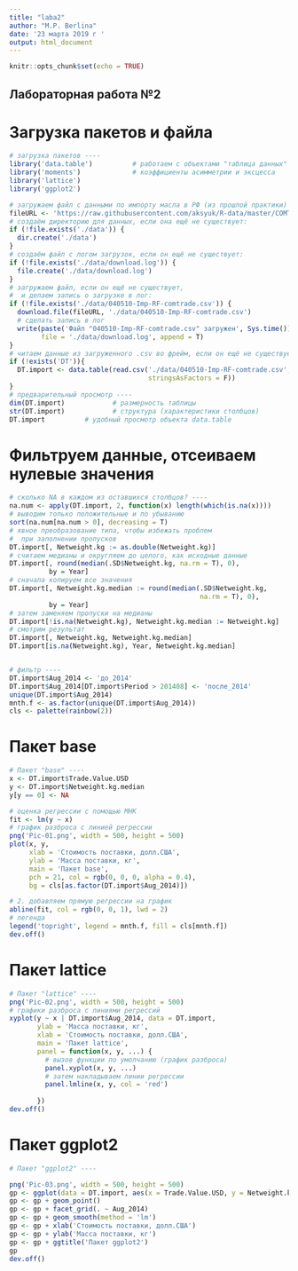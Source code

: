 ---
title: "laba2"
author: "M.P. Berlina"
date: '23 марта 2019 г '
output: html_document
---

```{r setup, include=FALSE}
knitr::opts_chunk$set(echo = TRUE)
```

## Лабораторная работа №2

# Загрузка пакетов и файла

```{r}
# загрузка пакетов ----
library('data.table')          # работаем с объектами "таблица данных"
library('moments')             # коэффициенты асимметрии и эксцесса 
library('lattice')
library('ggplot2')

# загружаем файл с данными по импорту масла в РФ (из прошлой практики) ----
fileURL <- 'https://raw.githubusercontent.com/aksyuk/R-data/master/COMTRADE/040510-Imp-RF-comtrade.csv'
# создаём директорию для данных, если она ещё не существует:
if (!file.exists('./data')) {
  dir.create('./data')
}
# создаём файл с логом загрузок, если он ещё не существует:
if (!file.exists('./data/download.log')) {
  file.create('./data/download.log')
}
# загружаем файл, если он ещё не существует,
#  и делаем запись о загрузке в лог:
if (!file.exists('./data/040510-Imp-RF-comtrade.csv')) {
  download.file(fileURL, './data/040510-Imp-RF-comtrade.csv')
  # сделать запись в лог
  write(paste('Файл "040510-Imp-RF-comtrade.csv" загружен', Sys.time()), 
        file = './data/download.log', append = T)
}
# читаем данные из загруженного .csv во фрейм, если он ещё не существует
if (!exists('DT')){
  DT.import <- data.table(read.csv('./data/040510-Imp-RF-comtrade.csv', 
                                   stringsAsFactors = F))
}
# предварительный просмотр ----
dim(DT.import)            # размерность таблицы
str(DT.import)            # структура (характеристики столбцов)
DT.import          # удобный просмотр объекта data.table
```

# Фильтруем данные, отсеиваем нулевые значения

```{r}
# сколько NA в каждом из оставшихся столбцов? ----
na.num <- apply(DT.import, 2, function(x) length(which(is.na(x))))
# выводим только положительные и по убыванию
sort(na.num[na.num > 0], decreasing = T)
# явное преобразование типа, чтобы избежать проблем 
#  при заполнении пропусков
DT.import[, Netweight.kg := as.double(Netweight.kg)]
# считаем медианы и округляем до целого, как исходные данные
DT.import[, round(median(.SD$Netweight.kg, na.rm = T), 0),
          by = Year]
# сначала копируем все значения
DT.import[, Netweight.kg.median := round(median(.SD$Netweight.kg,
                                                na.rm = T), 0),
          by = Year]
# затем заменяем пропуски на медианы
DT.import[!is.na(Netweight.kg), Netweight.kg.median := Netweight.kg]
# смотрим результат
DT.import[, Netweight.kg, Netweight.kg.median]
DT.import[is.na(Netweight.kg), Year, Netweight.kg.median]


# фильтр ----
DT.import$Aug_2014 <- 'до_2014'
DT.import$Aug_2014[DT.import$Period > 201408] <- 'после_2014'
unique(DT.import$Aug_2014)
mnth.f <- as.factor(unique(DT.import$Aug_2014))
cls <- palette(rainbow(2))
```

# Пакет base

```{r}
# Пакет "base" ----
x <- DT.import$Trade.Value.USD
y <- DT.import$Netweight.kg.median 
y[y == 0] <- NA

# оценка регрессии с помощью МНК
fit <- lm(y ~ x)
# график разброса с линией регрессии
png('Pic-01.png', width = 500, height = 500)
plot(x, y,
     xlab = 'Стоимость поставки, долл.США',
     ylab = 'Масса поставки, кг',
     main = 'Пакет base',
     pch = 21, col = rgb(0, 0, 0, alpha = 0.4),
     bg = cls[as.factor(DT.import$Aug_2014)])

# 2. добавляем прямую регрессии на график
abline(fit, col = rgb(0, 0, 1), lwd = 2)
# легенда
legend('topright', legend = mnth.f, fill = cls[mnth.f])
dev.off()
```

# Пакет lattice

```{r}
# Пакет "lattice" ----
png('Pic-02.png', width = 500, height = 500)
# графики разброса с линиями регрессий
xyplot(y ~ x | DT.import$Aug_2014, data = DT.import,
       ylab = 'Масса поставки, кг',
       xlab = 'Стоимость поставки, долл.США',
       main = 'Пакет lattice',
       panel = function(x, y, ...) {
         # вызов функции по умолчанию (график разброса)
         panel.xyplot(x, y, ...)
         # затем накладываем линии регрессии
         panel.lmline(x, y, col = 'red')
         
       })
dev.off()
```

# Пакет ggplot2

```{r}
# Пакет "ggplot2" ----

png('Pic-03.png', width = 500, height = 500)
gp <- ggplot(data = DT.import, aes(x = Trade.Value.USD, y = Netweight.kg.median))
gp <- gp + geom_point()
gp <- gp + facet_grid(. ~ Aug_2014)
gp <- gp + geom_smooth(method = 'lm')
gp <- gp + xlab('Стоимость поставки, долл.США')
gp <- gp + ylab('Масса поставки, кг')
gp <- gp + ggtitle('Пакет ggplot2')
gp
dev.off()
```